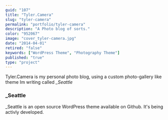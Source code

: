 ```yaml
---
guid: "107"
title: "Tyler.Camera"
slug: "tyler-camera"
permalink: "portfolio/tyler-camera"
description: "A Photo blog of sorts."
color: "952067"
image: "cover_tyler-camera.jpg"
date: "2014-04-01"
retired: "false"
keywords: ["WordPress Theme", "Photography Theme"]
published: "true"
type: "project"
---
```


Tyler.Camera is my personal photo blog, using a custom photo-gallery like theme Im writing called *_Seattle*

### _Seattle

_Seattle is an open source WordPress theme available on Github. It's being activly developed.
